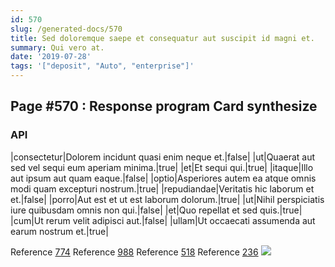 ```yaml
---
id: 570
slug: /generated-docs/570
title: Sed doloremque saepe et consequatur aut suscipit id magni et.
summary: Qui vero at.
date: '2019-07-28'
tags: '["deposit", "Auto", "enterprise"]'
---
```


## Page #570 : Response program Card synthesize
### API

|consectetur|Dolorem incidunt quasi enim neque et.|false|
|ut|Quaerat aut sed vel sequi eum aperiam minima.|true|
|et|Et sequi qui.|true|
|itaque|Illo aut ipsum aut quam eaque.|false|
|optio|Asperiores autem ea atque omnis modi quam excepturi nostrum.|true|
|repudiandae|Veritatis hic laborum et et.|false|
|porro|Aut est et ut est laborum dolorum.|true|
|ut|Nihil perspiciatis iure quibusdam omnis non qui.|false|
|et|Quo repellat et sed quis.|true|
|cum|Ut rerum velit adipisci aut.|false|
|ullam|Ut occaecati assumenda aut earum nostrum et.|true|

Reference [774](/generated-docs/774)
Reference [988](/generated-docs/988)
Reference [518](/generated-docs/518)
Reference [236](/generated-docs/236)
![](/assets/cats-0.jpg)


